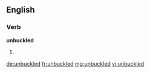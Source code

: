 ==English==

===Verb===
'''unbuckled'''

# {{past of|unbuckle}}

[[de:unbuckled]]
[[fr:unbuckled]]
[[mg:unbuckled]]
[[vi:unbuckled]]